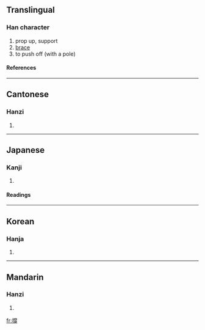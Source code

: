 {{see|撑}}

==Translingual==
===Han character===
{{Han char|rn=64|rad=手|as=12|sn=15|four=5905<sub>2</sub>|canj=手火月竹 (QFBH)}}
# prop up, support
# [[brace]]
# to push off (with a pole)
====References====
{{Han ref|kx=0454.030|dkj=12693|dj=0803.190|hdz=31956.060|uh=6490|ud=25744|bh=BCB5|bd=48309}}

----
==Cantonese==
===Hanzi===
{{yue-hanzi|jyut=|y=chaang1}}
# {{defn|Cantonese}}

----
==Japanese==
===Kanji===
{{ja-kanji|grade=|rs=手12}}
# {{defn|Japanese}} 
====Readings====
{{ja-readings|on=[[ちょう]] (chō)|kun=[[ささえる]] (sasaeru), [[あく]] (aku)}}

----
==Korean==
===Hanja===
{{ko-hanja|hangeul=탱|eumhun=|rv=taeng|mr=t'aeng|y=thayng}}
# {{defn|Korean}}

----
==Mandarin==
===Hanzi===
{{cmn-hanzi|sim=撑|pin=[[chēng]] (cheng1), [[xī]] (xi1)|wg=ch'eng<sup>1</sup>, hsi<sup>1</sup>}}
# {{defn|Mandarin}}

[[fr:撐]]